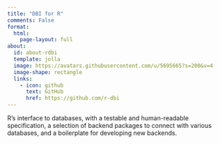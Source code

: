 ```yaml
---
title: "DBI for R"
comments: False
format:
  html:
    page-layout: full
about:
  id: about-rdbi
  template: jolla
  image: https://avatars.githubusercontent.com/u/5695665?s=200&v=4
  image-shape: rectangle
  links:
    - icon: github
      text: GitHub
      href: https://github.com/r-dbi
---
```


:::{#about-rdbi}
R's interface to databases, with a testable and human-readable specification, a selection of backend packages to connect with various databases, and a boilerplate for developing new backends.
:::
